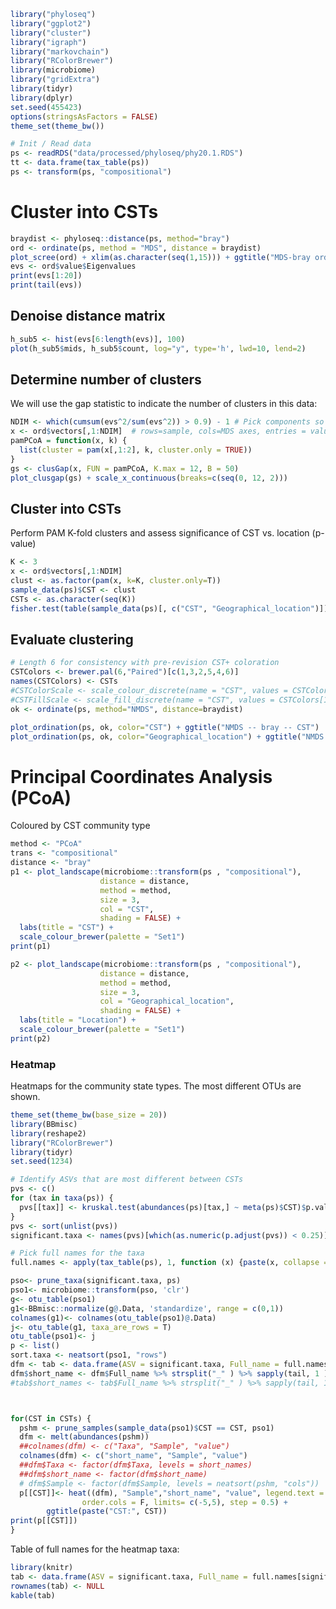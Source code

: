 ```r
library("phyloseq")
library("ggplot2")
library("cluster")
library("igraph")
library("markovchain")
library("RColorBrewer")
library(microbiome)
library("gridExtra")
library(tidyr)
library(dplyr)
set.seed(455423)
options(stringsAsFactors = FALSE)
theme_set(theme_bw())
```


```r
# Init / Read data
ps <- readRDS("data/processed/phyloseq/phy20.1.RDS")
tt <- data.frame(tax_table(ps))
ps <- transform(ps, "compositional")
```


# Cluster into CSTs

```r
braydist <- phyloseq::distance(ps, method="bray")
ord <- ordinate(ps, method = "MDS", distance = braydist)
plot_scree(ord) + xlim(as.character(seq(1,15))) + ggtitle("MDS-bray ordination eigenvalues")
evs <- ord$value$Eigenvalues
print(evs[1:20])
print(tail(evs))
```


## Denoise distance matrix

```r
h_sub5 <- hist(evs[6:length(evs)], 100)
plot(h_sub5$mids, h_sub5$count, log="y", type='h', lwd=10, lend=2)
```



## Determine number of clusters

We will use the gap statistic to indicate the number of clusters in this data:

```r
NDIM <- which(cumsum(evs^2/sum(evs^2)) > 0.9) - 1 # Pick components so that we reach 90% information
x <- ord$vectors[,1:NDIM]  # rows=sample, cols=MDS axes, entries = value
pamPCoA = function(x, k) {
  list(cluster = pam(x[,1:2], k, cluster.only = TRUE))
}
gs <- clusGap(x, FUN = pamPCoA, K.max = 12, B = 50)
plot_clusgap(gs) + scale_x_continuous(breaks=c(seq(0, 12, 2)))
```



## Cluster into CSTs

Perform PAM K-fold clusters and assess significance of CST vs. location (p-value)

```r
K <- 3 
x <- ord$vectors[,1:NDIM]
clust <- as.factor(pam(x, k=K, cluster.only=T))
sample_data(ps)$CST <- clust
CSTs <- as.character(seq(K))
fisher.test(table(sample_data(ps)[, c("CST", "Geographical_location")]))
```



## Evaluate clustering

```r
# Length 6 for consistency with pre-revision CST+ coloration
CSTColors <- brewer.pal(6,"Paired")[c(1,3,2,5,4,6)] 
names(CSTColors) <- CSTs
#CSTColorScale <- scale_colour_discrete(name = "CST", values = CSTColors[1:K])
#CSTFillScale <- scale_fill_discrete(name = "CST", values = CSTColors[1:K])
ok <- ordinate(ps, method="NMDS", distance=braydist)
```
```r
plot_ordination(ps, ok, color="CST") + ggtitle("NMDS -- bray -- CST")
plot_ordination(ps, ok, color="Geographical_location") + ggtitle("NMDS -- bray -- Location")
```


# Principal Coordinates Analysis (PCoA)

Coloured by CST community type

```r
method <- "PCoA"
trans <- "compositional"
distance <- "bray"
p1 <- plot_landscape(microbiome::transform(ps , "compositional"),
                    distance = distance,
                    method = method,
                    size = 3,
                    col = "CST",
                    shading = FALSE) +
  labs(title = "CST") + 		    		    
  scale_colour_brewer(palette = "Set1")		    
print(p1)

p2 <- plot_landscape(microbiome::transform(ps , "compositional"),
                    distance = distance,
                    method = method,
                    size = 3,
                    col = "Geographical_location",
                    shading = FALSE) +
  labs(title = "Location") + 		    
  scale_colour_brewer(palette = "Set1")		    
print(p2)
```

### Heatmap

Heatmaps for the community state types. The most different OTUs are shown.

```r
theme_set(theme_bw(base_size = 20))
library(BBmisc)
library(reshape2)
library("RColorBrewer")
library(tidyr)
set.seed(1234)

# Identify ASVs that are most different between CSTs
pvs <- c()
for (tax in taxa(ps)) {
  pvs[[tax]] <- kruskal.test(abundances(ps)[tax,] ~ meta(ps)$CST)$p.value
}
pvs <- sort(unlist(pvs))
significant.taxa <- names(pvs)[which(as.numeric(p.adjust(pvs)) < 0.25)]

# Pick full names for the taxa
full.names <- apply(tax_table(ps), 1, function (x) {paste(x, collapse = "_")})

pso<- prune_taxa(significant.taxa, ps)
pso1<- microbiome::transform(pso, 'clr')
g<- otu_table(pso1)
g1<-BBmisc::normalize(g@.Data, 'standardize', range = c(0,1))
colnames(g1)<- colnames(otu_table(pso1)@.Data)
j<- otu_table(g1, taxa_are_rows = T)
otu_table(pso1)<- j
p <- list()
sort.taxa <- neatsort(pso1, "rows")
dfm <- tab <- data.frame(ASV = significant.taxa, Full_name = full.names[significant.taxa])
dfm$short_name <- dfm$Full_name %>% strsplit("_" ) %>% sapply(tail, 1 )
#tab$short_names <- tab$Full_name %>% strsplit("_" ) %>% sapply(tail, 1 )



for(CST in CSTs) {
  pshm <- prune_samples(sample_data(pso1)$CST == CST, pso1)
  dfm <- melt(abundances(pshm))
  ##colnames(dfm) <- c("Taxa", "Sample", "value")
  colnames(dfm) <- c("short_name", "Sample", "value")
  ##dfm$Taxa <- factor(dfm$Taxa, levels = short_names)
  ##dfm$short_name <- factor(dfm$short_name)
  # dfm$Sample <- factor(dfm$Sample, levels = neatsort(pshm, "cols"))
  p[[CST]]<- heat((dfm), "Sample","short_name", "value", legend.text = "Abundance", order.rows = F, 
                order.cols = F, limits= c(-5,5), step = 0.5) +
		ggtitle(paste("CST:", CST))
print(p[[CST]])
}
```




Table of full names for the heatmap taxa:

```r
library(knitr)
tab <- data.frame(ASV = significant.taxa, Full_name = full.names[significant.taxa])
rownames(tab) <- NULL
kable(tab)
```

